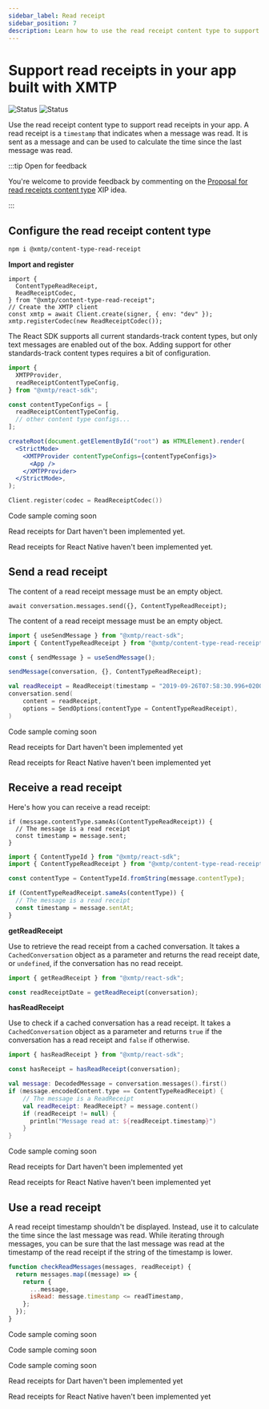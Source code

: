 ```yaml
---
sidebar_label: Read receipt
sidebar_position: 7
description: Learn how to use the read receipt content type to support read receipts in your app built with XMTP
---
```



# Support read receipts in your app built with XMTP

![Status](https://img.shields.io/badge/Content_type_status-Standards--track-yellow) ![Status](https://img.shields.io/badge/Reference_implementation_status-Beta-yellow)

Use the read receipt content type to support read receipts in your app. A read receipt is a `timestamp` that indicates when a message was read. It is sent as a message and can be used to calculate the time since the last message was read.

:::tip Open for feedback

You're welcome to provide feedback by commenting on the [Proposal for read receipts content type](https://github.com/orgs/xmtp/discussions/43) XIP idea.

:::

## Configure the read receipt content type

<Tabs groupId="sdk-langs">
<TabItem value="js" label="JavaScript"  attributes={{className: "js_tab"}}>

```bash
npm i @xmtp/content-type-read-receipt
```

**Import and register**

```tsx
import {
  ContentTypeReadReceipt,
  ReadReceiptCodec,
} from "@xmtp/content-type-read-receipt";
// Create the XMTP client
const xmtp = await Client.create(signer, { env: "dev" });
xmtp.registerCodec(new ReadReceiptCodec());
```

</TabItem>
<TabItem value="react" label="React"  attributes={{className: "react_tab"}}>

The React SDK supports all current standards-track content types, but only text messages are enabled out of the box. Adding support for other standards-track content types requires a bit of configuration.

```jsx
import {
  XMTPProvider,
  readReceiptContentTypeConfig,
} from "@xmtp/react-sdk";

const contentTypeConfigs = [
  readReceiptContentTypeConfig,
  // other content type configs...
];

createRoot(document.getElementById("root") as HTMLElement).render(
  <StrictMode>
    <XMTPProvider contentTypeConfigs={contentTypeConfigs}>
      <App />
    </XMTPProvider>
  </StrictMode>,
);
```

</TabItem>
<TabItem value="kotlin" label="Kotlin"  attributes={{className: "kotlin_tab"}}>

```kotlin
Client.register(codec = ReadReceiptCodec())
```

</TabItem>
<TabItem value="swift" label="Swift"  attributes={{className: "swift_tab"}}>

Code sample coming soon

</TabItem>
<TabItem value="dart" label="Dart"  attributes={{className: "dart_tab"}}>

Read receipts for Dart haven't been implemented yet.

</TabItem>
<TabItem value="rn" label="React Native"  attributes={{className: "rn_tab"}}>

Read receipts for React Native haven't been implemented yet.

</TabItem></Tabs>

## Send a read receipt

<Tabs groupId="sdk-langs">
<TabItem value="js" label="JavaScript"  attributes={{className: "js_tab"}}>

The content of a read receipt message must be an empty object.

```tsx
await conversation.messages.send({}, ContentTypeReadReceipt);
```

</TabItem>
<TabItem value="react" label="React"  attributes={{className: "react_tab"}}>

The content of a read receipt message must be an empty object.

```jsx
import { useSendMessage } from "@xmtp/react-sdk";
import { ContentTypeReadReceipt } from "@xmtp/content-type-read-receipt";

const { sendMessage } = useSendMessage();

sendMessage(conversation, {}, ContentTypeReadReceipt);
```

</TabItem>
<TabItem value="kotlin" label="Kotlin"  attributes={{className: "kotlin_tab"}}>

```kotlin
val readReceipt = ReadReceipt(timestamp = "2019-09-26T07:58:30.996+0200")
conversation.send(
    content = readReceipt,
    options = SendOptions(contentType = ContentTypeReadReceipt),
)
```

</TabItem>
<TabItem value="swift" label="Swift"  attributes={{className: "swift_tab"}}>

Code sample coming soon

</TabItem>
<TabItem value="dart" label="Dart"  attributes={{className: "dart_tab"}}>

Read receipts for Dart haven't been implemented yet

</TabItem>
<TabItem value="rn" label="React Native"  attributes={{className: "rn_tab"}}>

Read receipts for React Native haven't been implemented yet

</TabItem>
</Tabs>

## Receive a read receipt

Here's how you can receive a read receipt:

<Tabs groupId="sdk-langs">
<TabItem value="js" label="JavaScript"  attributes={{className: "js_tab"}}>

```tsx
if (message.contentType.sameAs(ContentTypeReadReceipt)) {
  // The message is a read receipt
  const timestamp = message.sent;
}
```

</TabItem>
<TabItem value="react" label="React"  attributes={{className: "react_tab"}}>

```jsx
import { ContentTypeId } from "@xmtp/react-sdk";
import { ContentTypeReadReceipt } from "@xmtp/content-type-read-receipt";

const contentType = ContentTypeId.fromString(message.contentType);

if (ContentTypeReadReceipt.sameAs(contentType)) {
  // The message is a read receipt
  const timestamp = message.sentAt;
}
```

**getReadReceipt**

Use to retrieve the read receipt from a cached conversation. It takes a `CachedConversation` object as a parameter and returns the read receipt date, or `undefined`, if the conversation has no read receipt.

```jsx
import { getReadReceipt } from "@xmtp/react-sdk";

const readReceiptDate = getReadReceipt(conversation);
```

**hasReadReceipt**

Use to check if a cached conversation has a read receipt. It takes a `CachedConversation` object as a parameter and returns `true` if the conversation has a read receipt and `false` if otherwise.

```jsx
import { hasReadReceipt } from "@xmtp/react-sdk";

const hasReceipt = hasReadReceipt(conversation);
```

</TabItem>
<TabItem value="kotlin" label="Kotlin"  attributes={{className: "kotlin_tab"}}>

```kotlin
val message: DecodedMessage = conversation.messages().first()
if (message.encodedContent.type == ContentTypeReadReceipt) {
    // The message is a ReadReceipt
    val readReceipt: ReadReceipt? = message.content()
    if (readReceipt != null) {
      println("Message read at: ${readReceipt.timestamp}")
    }
}
```

</TabItem>
<TabItem value="swift" label="Swift"  attributes={{className: "swift_tab"}}>

Code sample coming soon

</TabItem>
<TabItem value="dart" label="Dart"  attributes={{className: "dart_tab"}}>

Read receipts for Dart haven't been implemented yet

</TabItem>
<TabItem value="rn" label="React Native"  attributes={{className: "rn_tab"}}>

Read receipts for React Native haven't been implemented yet

</TabItem>
</Tabs>

## Use a read receipt

A read receipt timestamp shouldn't be displayed. Instead, use it to calculate the time since the last message was read. While iterating through messages, you can be sure that the last message was read at the timestamp of the read receipt if the string of the timestamp is lower.

<Tabs groupId="sdk-langs">
<TabItem value="js" label="JavaScript"  attributes={{className: "js_tab"}}>

```jsx
function checkReadMessages(messages, readReceipt) {
  return messages.map((message) => {
    return {
      ...message,
      isRead: message.timestamp <= readTimestamp,
    };
  });
}
```

</TabItem>
<TabItem value="react" label="React"  attributes={{className: "react_tab"}}>

Code sample coming soon

</TabItem>
<TabItem value="kotlin" label="Kotlin"  attributes={{className: "kotlin_tab"}}>

Code sample coming soon

</TabItem>
<TabItem value="swift" label="Swift"  attributes={{className: "swift_tab"}}>

Code sample coming soon

</TabItem>
<TabItem value="dart" label="Dart"  attributes={{className: "dart_tab"}}>

Read receipts for Dart haven't been implemented yet

</TabItem>
<TabItem value="rn" label="React Native"  attributes={{className: "rn_tab"}}>

Read receipts for React Native haven't been implemented yet

</TabItem>
</Tabs>
